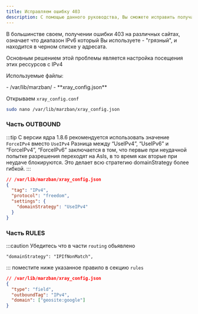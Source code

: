 ```yaml
---
title: Исправляем ошибку 403
description: С помощью данного руководства, Вы сможете исправить получаемую ошибку 403 на некоторых сервисах
---
```



В большинстве своем, получении ошибки 403 на различных сайтах, означает что диапазон IPv6 который Вы используете - "грязный", и находится в черном списке у адресата.

Основным решением этой проблемы является настройка посещения этих рессурсов с IPv4

Используемые файлы:

<FileTree>
  - /var/lib/marzban/ 
    - **xray_config.json**
</FileTree>

Открываем `xray_config.conf`

```bash
sudo nano /var/lib/marzban/xray_config.json
```

### Часть OUTBOUND

:::tip
С версии ядра 1.8.6 рекомендуется использовать значение `ForceIPv4` вместо `UseIPv4`
Разница между “UseIPv4”, “UseIPv6” и “ForceIPv4”, “ForceIPv6” заключается в том, что первые при неудачной попытке разрешения переходят на AsIs, в то время как вторые при неудаче блокируются. Это делает всю стратегию domainStrategy более гибкой.
:::

```json
// /var/lib/marzban/xray_config.json
{
  "tag": "IPv4",
  "protocol": "freedom",
  "settings": {
    "domainStrategy": "UseIPv4"
  }
}
```

### Часть RULES

:::caution
Убедитесь что в части `routing` обьявлено

```
"domainStrategy": "IPIfNonMatch",
```

:::
поместите ниже указанное правило в секцию `rules`

```json
// /var/lib/marzban/xray_config.json
{
  "type": "field",
  "outboundTag": "IPv4",
  "domain": ["geosite:google"]
}
```
